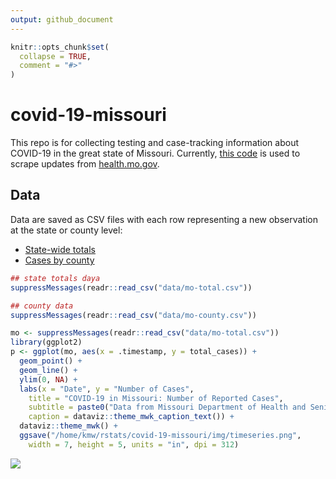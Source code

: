 ```yaml
---
output: github_document
---
```


<!-- README.md is generated from README.Rmd. Please edit that file -->

```r
knitr::opts_chunk$set(
  collapse = TRUE,
  comment = "#>"
)
```

# covid-19-missouri

<!-- badges: start -->
<!-- badges: end -->

This repo is for collecting testing and case-tracking information about COVID-19
in the great state of Missouri. Currently, [this code](R/scrape.R) is used to 
scrape updates from [health.mo.gov](https://health.mo.gov).

## Data

Data are saved as CSV files with each row representing a new observation at the
state or county level:

+ [State-wide totals](data/mo-total.csv)
+ [Cases by county](data/mo-county.csv)

```r
## state totals daya
suppressMessages(readr::read_csv("data/mo-total.csv"))

## county data
suppressMessages(readr::read_csv("data/mo-county.csv"))
```


```r
mo <- suppressMessages(readr::read_csv("data/mo-total.csv"))
library(ggplot2)
p <- ggplot(mo, aes(x = .timestamp, y = total_cases)) +
  geom_point() +
  geom_line() +
  ylim(0, NA) +
  labs(x = "Date", y = "Number of Cases",
    title = "COVID-19 in Missouri: Number of Reported Cases",
    subtitle = paste0("Data from Missouri Department of Health and Senior Services (health.mo.gov) as of ", format(Sys.Date(), "%B %d, %Y")),
    caption = dataviz::theme_mwk_caption_text()) +
  dataviz::theme_mwk() +
  ggsave("/home/kmw/rstats/covid-19-missouri/img/timeseries.png", 
    width = 7, height = 5, units = "in", dpi = 312)
```


![](img/timeseries.png)


